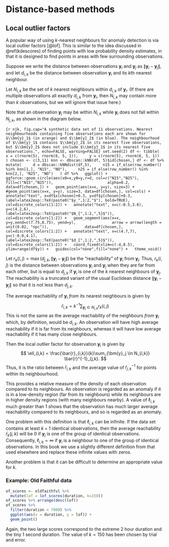 # Distance-based methods {#distance-methods}



## Local outlier factors

A popular way of using $k$-nearest neighbours for anomaly detection is via local outlier factors [@lof]. This is similar to the idea discussed in \@ref(kdescores) of finding points with low probability density estimates, in that it is designed to find points in areas with few surrounding observations.

Suppose we write the distance between observations $\bm{y}_i$ and $\bm{y}_j$ as $\|\bm{y}_i - \bm{y}_j\|$, and let $d_{i,k}$ be the distance between observation $\bm{y}_i$ and its $k$th nearest neighbour.

Let $N_{i,k}$ be the set of $k$ nearest neighbours within $d_{i,k}$ of $\bm{y}_i$. (If there are multiple observations all exactly $d_{i,k}$ from $\bm{y}_i$, then $N_{i,k}$ may contain more than $k$ observations, but we will ignore that issue here.)

Note that an observation $\bm{y}_j$ may be within $N_{i,k}$ while $\bm{y}_i$ does not fall within $N_{j,k}$, as shown in the diagram below.

```{r njk, fig.cap="A synthetic data set of 11 observations. Nearest neighbourhoods containing five observations each are shown for $\\bm{y}_1$ (in orange) and $\\bm{y}_2$ (in blue). The neighbourhood of $\\bm{y}_1$ contains $\\bm{y}_2$ in its nearest five observations, but $\\bm{y}_2$ does not include $\\bm{y}_1$ in its nearest five observations.", echo=FALSE, warning=FALSE}
set.seed(2)
df <- tibble(
    x = c(rnorm(5), rnorm(6, 5, 1)),
    y = c(rnorm(5), rnorm(6, 5, 1))
  )
chosen <- c(3,11)
knn <- dbscan::kNN(df, 5)$id[chosen,]
df <- df %>%
  mutate(
    d = dbscan::kNNdist(df,5),
    n15 = if_else(row_number() %in% knn[1,], "N15", "NO"),
    n25 = if_else(row_number() %in% knn[2,], "N25", "NO")
  )
df %>%
  ggplot() +
  ggforce::geom_circle(aes(x0=x,y0=y,r=d, col=c("N15","N25"), fill=c("N15","N25")),
                       alpha=0.2, data=df[chosen,]) +
  geom_point(aes(x=x, y=y), size=3) +
  #geom_point(aes(x=x, y=y), size=3, data=df[chosen,], col=cols) +
  annotate("text", x=df$x[chosen]+0.3, y=df$y[chosen]+0.3,
           label=latex2exp::TeX(paste0("$y_",1:2,"$"), bold=TRUE), col=discrete_colors[1:2]) +
  annotate("text", x=c(-0.5,3.6), y=c(4.2,6),
           label=latex2exp::TeX(paste0("$N_{",1:2,",5}$")), col=discrete_colors[1:2]) +
  geom_segment(aes(x=x, y=y,xend=c(7.75,8.75), yend=y),
               arrow = arrow(length = unit(0.02, "npc")),
               data=df[chosen,], col=discrete_colors[1:2]) +
  annotate("text", x=c(4.7,7), y=c(-0.8,4.1),
           label=latex2exp::TeX(paste0("$d_{",1:2,",5}$")), col=discrete_colors[1:2]) +
  coord_fixed(xlim=c(-4,8.5), ylim=range(df$y)) +
  guides(col="none",fill="none") +
  theme_void()
```

Let $r_k(i,j) = \max(d_{j,k}, \|\bm{y}_i-\bm{y}_j\|)$ be the "reachability" of $\bm{y}_i$ from $\bm{y}_j$. Thus, $r_k(i,j)$ is the distance between observations $\bm{y}_i$ and $\bm{y}_j$ when they are far from each other, but is equal to $d_{j,k}$ if $\bm{y}_i$ is one of the $k$ nearest neighbours of $\bm{y}_j$. The reachability is a truncated variant of the usual Euclidean distance $\|\bm{y}_i-\bm{y}_j\|$ so that it is not less than $d_{j,k}$.

The average reachability of $\bm{y}_i$ *from* its nearest neighbours is given by
$$
  \bar{r}_{i,k} = k^{-1} \sum_{\bm{y}_j \in N_{i,k}} r_k(i,j)
$$
This is not the same as the average reachability of the neighbours *from* $\bm{y}_i$ which, by definition, would be $d_{i,k}$. An observation will have high average reachability if it is far from its neighbours, whereas it will have low average reachability if it has many close neighbours.

Then the local outlier factor for observation $\bm{y}_i$ is given by
$$
\ell_{i,k} = \frac{\bar{r}_{i,k}}{k}\sum_{\bm{y}_j \in N_{i,k}} \bar{r}^{-1}_{j,k}.
$$
Thus, it is the ratio between $\bar{r}_{i,k}$ and the average value of $\bar{r}^{-1}_{j,k}$ for points within its neighbourhood.

This provides a relative measure of the density of each observation compared to its neighbours. An observation is regarded as an anomaly if it is in a low-density region (far from its neighbours) while its neighbours are in higher density regions (with many neighbours nearby). A value of $\ell_{i,k}$ much greater than 1 shows that the observation has much larger average reachability compared to its neighbours, and so is regarded as an anomaly.

One problem with this definition is that $\ell_{i,k}$ can be infinite. If the data set contains at least $k+1$ identical observations, then the average reachability $\bar{r}_k(j,k)$ will be 0 if $\bm{y}_j$ is one of the group of identical observations. Consequently, $\ell_{i,k} = \infty$ if $\bm{y}_i$ is a neighbour to one of the group of identical observations.  In this book we use a slightly different definition from that used elsewhere and replace these infinite values with zeros.

Another problem is that it can be difficult to determine an appropriate value for $k$.

### Example: Old Faithful data

```r
of_scores <- oldfaithful %>%
  mutate(lof = lof_scores(duration, k=150))
of_scores %>% arrange(desc(lof))
of_scores %>%
  filter(duration < 7000) %>%
  ggplot(aes(x = duration, y = lof)) +
  geom_point()
```

Again, the two large scores correspond to the extreme 2 hour duration and the tiny 1 second duration. The value of $k=150$ has been chosen by trial and error.

